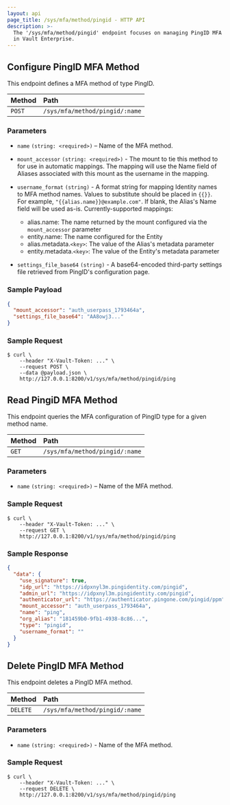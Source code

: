 ```yaml
---
layout: api
page_title: /sys/mfa/method/pingid - HTTP API
description: >-
  The '/sys/mfa/method/pingid' endpoint focuses on managing PingID MFA behaviors
  in Vault Enterprise.
---
```


## Configure PingID MFA Method

This endpoint defines a MFA method of type PingID.

| Method | Path                           |
| :----- | :----------------------------- |
| `POST` | `/sys/mfa/method/pingid/:name` |

### Parameters

- `name` `(string: <required>)` – Name of the MFA method.

- `mount_accessor` `(string: <required>)` - The mount to tie this method to for use in automatic mappings. The mapping will use the Name field of Aliases associated with this mount as the username in the mapping.

- `username_format` `(string)` - A format string for mapping Identity names to MFA method names. Values to substitute should be placed in `{{}}`. For example, `"{{alias.name}}@example.com"`. If blank, the Alias's Name field will be used as-is. Currently-supported mappings:

  - alias.name: The name returned by the mount configured via the `mount_accessor` parameter
  - entity.name: The name configured for the Entity
  - alias.metadata.`<key>`: The value of the Alias's metadata parameter
  - entity.metadata.`<key>`: The value of the Entity's metadata parameter

- `settings_file_base64` `(string)` - A base64-encoded third-party settings file retrieved from PingID's configuration page.

### Sample Payload

```json
{
  "mount_accessor": "auth_userpass_1793464a",
  "settings_file_base64": "AA8owj3..."
}
```

### Sample Request

```shell-session
$ curl \
    --header "X-Vault-Token: ..." \
    --request POST \
    --data @payload.json \
    http://127.0.0.1:8200/v1/sys/mfa/method/pingid/ping
```

## Read PingiD MFA Method

This endpoint queries the MFA configuration of PingID type for a given method
name.

| Method | Path                           |
| :----- | :----------------------------- |
| `GET`  | `/sys/mfa/method/pingid/:name` |

### Parameters

- `name` `(string: <required>)` – Name of the MFA method.

### Sample Request

```shell-session
$ curl \
    --header "X-Vault-Token: ..." \
    --request GET \
    http://127.0.0.1:8200/v1/sys/mfa/method/pingid/ping

```

### Sample Response

```json
{
  "data": {
    "use_signature": true,
    "idp_url": "https://idpxnyl3m.pingidentity.com/pingid",
    "admin_url": "https://idpxnyl3m.pingidentity.com/pingid",
    "authenticator_url": "https://authenticator.pingone.com/pingid/ppm",
    "mount_accessor": "auth_userpass_1793464a",
    "name": "ping",
    "org_alias": "181459b0-9fb1-4938-8c86...",
    "type": "pingid",
    "username_format": ""
  }
}
```

## Delete PingID MFA Method

This endpoint deletes a PingID MFA method.

| Method   | Path                           |
| :------- | :----------------------------- |
| `DELETE` | `/sys/mfa/method/pingid/:name` |

### Parameters

- `name` `(string: <required>)` - Name of the MFA method.

### Sample Request

```shell-session
$ curl \
    --header "X-Vault-Token: ..." \
    --request DELETE \
    http://127.0.0.1:8200/v1/sys/mfa/method/pingid/ping

```
